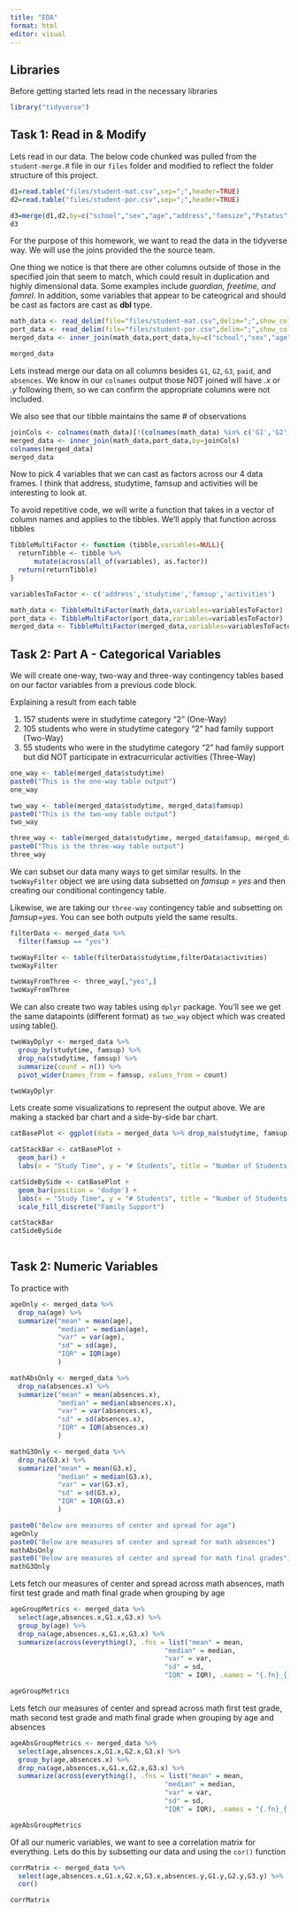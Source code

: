 ```yaml
---
title: "EDA"
format: html
editor: visual
---
```


## Libraries

Before getting started lets read in the necessary libraries

```r
library("tidyverse")
```

## Task 1: Read in & Modify

Lets read in our data. The below code chunked was pulled from the `student-merge.R` file in our `files` folder and modified to reflect the folder structure of this project.

```r
d1=read.table("files/student-mat.csv",sep=";",header=TRUE)
d2=read.table("files/student-por.csv",sep=";",header=TRUE)

d3=merge(d1,d2,by=c("school","sex","age","address","famsize","Pstatus","Medu","Fedu","Mjob","Fjob","reason","nursery","internet"))
d3
```

For the purpose of this homework, we want to read the data in the tidyverse way. We will use the joins provided the the source team.

One thing we notice is that there are other columns outside of those in the specified join that seem to match, which could result in duplication and highly dimensional data. Some examples include *guardian, freetime, and famrel*. In addition, some variables that appear to be cateogrical and should be cast as factors are cast as **dbl** type.

```r
math_data <- read_delim(file="files/student-mat.csv",delim=";",show_col_types = FALSE)
port_data <- read_delim(file="files/student-por.csv",delim=";",show_col_types = FALSE)
merged_data <- inner_join(math_data,port_data,by=c("school","sex","age","address","famsize","Pstatus","Medu","Fedu","Mjob","Fjob","reason","nursery","internet"))

merged_data
```

Lets instead merge our data on all columns besides `G1`, `G2`, `G3`, `paid`, and `absences`. We know in our `colnames` output those NOT joined will have *.x* or *.y* following them, so we can confirm the appropriate columns were not included.

We also see that our tibble maintains the same \# of observations

```r
joinCols <- colnames(math_data)[!(colnames(math_data) %in% c('G1','G2','G3','paid','absences'))]
merged_data <- inner_join(math_data,port_data,by=joinCols)
colnames(merged_data)
merged_data
```

Now to pick 4 variables that we can cast as factors across our 4 data frames. I think that address, studytime, famsup and activities will be interesting to look at.

To avoid repetitive code, we will write a function that takes in a vector of column names and applies to the tibbles. We'll apply that function across tibbles

```r
TibbleMultiFactor <- function (tibble,variables=NULL){
  returnTibble <- tibble %>%
      mutate(across(all_of(variables), as.factor))
  return(returnTibble)
}

variablesToFactor <- c('address','studytime','famsup','activities')

math_data <- TibbleMultiFactor(math_data,variables=variablesToFactor)
port_data <- TibbleMultiFactor(port_data,variables=variablesToFactor)
merged_data <- TibbleMultiFactor(merged_data,variables=variablesToFactor)
```

## Task 2: Part A - Categorical Variables

We will create one-way, two-way and three-way contingency tables based on our factor variables from a previous code block.

Explaining a result from each table

1.  157 students were in studytime category "2" (One-Way)
2.  105 students who were in studytime category "2" had family support (Two-Way)
3.  55 students who were in the studytime category "2" had family support but did NOT participate in extracurricular activities (Three-Way)

```r
one_way <- table(merged_data$studytime)
paste0("This is the one-way table output")
one_way

two_way <- table(merged_data$studytime, merged_data$famsup)
paste0("This is the two-way table output")
two_way

three_way <- table(merged_data$studytime, merged_data$famsup, merged_data$activities)
paste0("This is the three-way table output")
three_way
```
We can subset our data many ways to get similar results. In the `twoWayFilter` object we are using data subsetted on *famsup* = *yes* and then creating our conditional contingency table.

Likewise, we are taking our `three-way` contingency table and subsetting on *famsup*=*yes*. You can see both outputs yield the same results.

```r
filterData <- merged_data %>%
  filter(famsup == "yes")

twoWayFilter <- table(filterData$studytime,filterData$activities)
twoWayFilter

twoWayFromThree <- three_way[,"yes",]
twoWayFromThree
```

We can also create two way tables using `dplyr` package. You'll see we get the same datapoints (different format) as `two_way` object which was created using table().

```r
twoWayDplyr <- merged_data %>%
  group_by(studytime, famsup) %>%
  drop_na(studytime, famsup) %>%
  summarize(count = n()) %>%
  pivot_wider(names_from = famsup, values_from = count)

twoWayDplyr
```

Lets create some visualizations to represent the output above. We are making a stacked bar chart and a side-by-side bar chart.

```r
catBasePlot <- ggplot(data = merged_data %>% drop_na(studytime, famsup), aes(x = studytime, fill = famsup))

catStackBar <- catBasePlot +
  geom_bar() +
  labs(x = "Study Time", y = "# Students", title = "Number of Students by Study Time Level")

catSideBySide <- catBasePlot +
  geom_bar(position = 'dodge') +
  labs(x = "Study Time", y = "# Students", title = "Number of Students by Study Time Level") +
  scale_fill_discrete("Family Support")

catStackBar
catSideBySide
  
```

## Task 2: Numeric Variables

To practice with 

```r
ageOnly <- merged_data %>%
  drop_na(age) %>%
  summarize("mean" = mean(age),
            "median" = median(age),
            "var" = var(age),
            "sd" = sd(age),
            "IQR" = IQR(age)
            )

mathAbsOnly <- merged_data %>%
  drop_na(absences.x) %>%
  summarize("mean" = mean(absences.x),
            "median" = median(absences.x),
            "var" = var(absences.x),
            "sd" = sd(absences.x),
            "IQR" = IQR(absences.x)
            )

mathG3Only <- merged_data %>%
  drop_na(G3.x) %>%
  summarize("mean" = mean(G3.x),
            "median" = median(G3.x),
            "var" = var(G3.x),
            "sd" = sd(G3.x),
            "IQR" = IQR(G3.x)
            )

paste0("Below are measures of center and spread for age")
ageOnly
paste0("Below are measures of center and spread for math absences")
mathAbsOnly
paste0("Below are measures of center and spread for math final grades")
mathG3Only


```
Lets fetch our measures of center and spread across math absences, math first test grade and math final grade when grouping by age

```r
ageGroupMetrics <- merged_data %>%
  select(age,absences.x,G1.x,G3.x) %>%
  group_by(age) %>%
  drop_na(age,absences.x,G1.x,G3.x) %>%
  summarize(across(everything(), .fns = list("mean" = mean,
                                       "median" = median,
                                       "var" = var,
                                       "sd" = sd,
                                       "IQR" = IQR), .names = "{.fn}_{.col}"))

ageGroupMetrics
```

Lets fetch our measures of center and spread across math first test grade, math second test grade and math final grade when grouping by age and absences

```r
ageAbsGroupMetrics <- merged_data %>%
  select(age,absences.x,G1.x,G2.x,G3.x) %>%
  group_by(age,absences.x) %>%
  drop_na(age,absences.x,G1.x,G2.x,G3.x) %>%
  summarize(across(everything(), .fns = list("mean" = mean,
                                       "median" = median,
                                       "var" = var,
                                       "sd" = sd,
                                       "IQR" = IQR), .names = "{.fn}_{.col}"))

ageAbsGroupMetrics
```

Of all our numeric variables, we want to see a correlation matrix for everything. Lets do this by subsetting our data and using the `cor()` function

```r
corrMatrix <- merged_data %>%
  select(age,absences.x,G1.x,G2.x,G3.x,absences.y,G1.y,G2.y,G3.y) %>%
  cor()

corrMatrix
```

